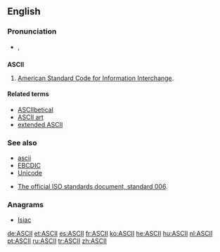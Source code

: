 ==English==

===Pronunciation===
* {{IPA|[ˈæski]}}, {{SAMPA|/"{ski/}}

==={{acronym}}===
{{wikipedia}}
'''ASCII'''

# {{computing}} [[American Standard Code for Information Interchange]].

====Related terms====
* [[ASCIIbetical]]
* [[ASCII art]]
* [[extended ASCII]]

===See also===
* [[ascii]]
* [[EBCDIC]]
* [[Unicode]]

* [http://www.itscj.ipsj.or.jp/ISO-IR/006.pdf The official ISO standards document, standard 006].

===Anagrams===
* [[Isiac#English|Isiac]]

[[de:ASCII]]
[[et:ASCII]]
[[es:ASCII]]
[[fr:ASCII]]
[[ko:ASCII]]
[[he:ASCII]]
[[hu:ASCII]]
[[nl:ASCII]]
[[pt:ASCII]]
[[ru:ASCII]]
[[tr:ASCII]]
[[zh:ASCII]]